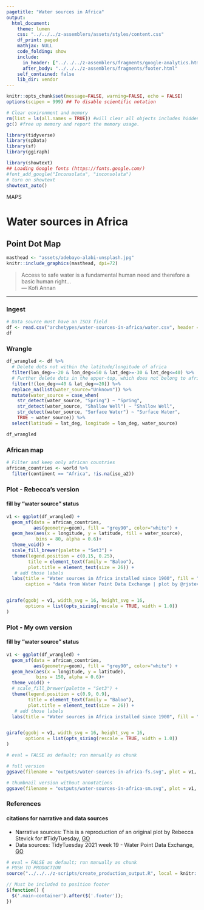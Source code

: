 ```yaml
---
pagetitle: "Water sources in Africa"
output: 
  html_document:
    theme: lumen
    css: "../../../z-assemblers/assets/styles/content.css"
    df_print: paged
    mathjax: NULL
    code_folding: show
    include:
      in_header: ["../../../z-assemblers/fragments/google-analytics.html", "../../../z-assemblers/fragments/header.html"]
      after_body: "../../../z-assemblers/fragments/footer.html"
    self_contained: false
    lib_dir: vendor
---
```


```r

knitr::opts_chunk$set(message=FALSE, warning=FALSE, echo = FALSE)
options(scipen = 999) ## To disable scientific notation

# Clear environment and memory
rm(list = ls(all.names = TRUE)) #will clear all objects includes hidden objects.
gc() #free up memory and report the memory usage.

library(tidyverse)
library(spData)
library(sf)
library(ggiraph)

library(showtext)
## Loading Google fonts (https://fonts.google.com/)
#font_add_google("Inconsolata", "inconsolata")
# turn on showtext
showtext_auto()

```

<div class="activity">
MAPS  
</div>

# Water sources in Africa
## Point Dot Map

```r

masthead <- "assets/adebayo-alabi-unsplash.jpg"
knitr::include_graphics(masthead, dpi=72)

```

> Access to safe water is a fundamental human need and therefore a basic human right...\
--- Kofi Annan\

***

### Ingest

```r

# Data source must have an ISO3 field
df <- read.csv("archetypes/water-sources-in-africa/water.csv", header = TRUE)
df

```

### Wrangle

```r

df_wrangled <- df %>%
  # Delete dots not within the latitude/longitude of africa
  filter(lon_deg>=-20 & lon_deg<=50 & lat_deg>=-30 & lat_deg<=40) %>%
  # Further delete dots in the upper-top, which does not belong to africa
  filter(!(lon_deg>=40 & lat_deg>=20)) %>%
  replace_na(list(water_source="Unknown")) %>%
  mutate(water_source = case_when(
    str_detect(water_source, "Spring") ~ "Spring",
    str_detect(water_source, "Shallow Well") ~ "Shallow Well",
    str_detect(water_source, "Surface Water") ~ "Surface Water",
    TRUE ~ water_source)) %>%
  select(latitude = lat_deg, longitude = lon_deg, water_source)

df_wrangled

```

### African map

```r

# Filter and keep only african countries
african_countries <- world %>% 
  filter(continent == "Africa", !is.na(iso_a2))


```

### Plot - Rebecca's version
#### fill by "water source" status

```r

v1 <- ggplot(df_wrangled) +
  geom_sf(data = african_countries,
          aes(geometry=geom), fill = "grey90", color="white") +
  geom_hex(aes(x = longitude, y = latitude, fill = water_source),
           bins = 80, alpha = 0.6)+
  theme_void() +
  scale_fill_brewer(palette = "Set3") +
  theme(legend.position = c(0.15, 0.25),
        title = element_text(family = "Baloo"),
        plot.title = element_text(size = 26)) +
   # add those labels
  labs(title = "Water sources in Africa installed since 1900", fill = "Water Source",
       caption = "data from Water Point Data Exchange | plot by @rjstevick for #TidyTuesday")


girafe(ggobj = v1, width_svg = 16, height_svg = 16,
       options = list(opts_sizing(rescale = TRUE, width = 1.0))
)

```


### Plot - My own version
#### fill by "water source" status

```r

v1 <- ggplot(df_wrangled) +
  geom_sf(data = african_countries,
          aes(geometry=geom), fill = "grey90", color="white") +
  geom_hex(aes(x = longitude, y = latitude),
           bins = 150, alpha = 0.6)+
  theme_void() +
  # scale_fill_brewer(palette = "Set3") +
  theme(legend.position = c(0.9, 0.9),
        title = element_text(family = "Baloo"),
        plot.title = element_text(size = 26)) +
   # add those labels
  labs(title = "Water sources in Africa installed since 1900", fill = "Water Source")


girafe(ggobj = v1, width_svg = 16, height_svg = 16,
       options = list(opts_sizing(rescale = TRUE, width = 1.0))
)

```


```r

# eval = FALSE as default; run manually as chunk

# full version
ggsave(filename = "outputs/water-sources-in-africa-fs.svg", plot = v1, width=1152/72, height=1152/72)

# thumbnail version without annotations
ggsave(filename = "outputs/water-sources-in-africa-sm.svg", plot = v1, width=16, height=16)

```


### References
#### citations for narrative and data sources

* Narrative sources: This is a reproduction of an original plot by Rebecca Stevick for #TidyTuesday, [GO](https://github.com/rjstevick){target="_blank"}
* Data sources: TidyTuesday 2021 week 19 - Water Point Data Exchange, [GO](https://github.com/rfordatascience/tidytuesday/tree/master/data/2021/2021-05-04){target="_blank"}


```r

# eval = FALSE as default; run manually as chunk
# PUSH TO PRODUCTION
source("../../../z-scripts/create_production_output.R", local = knitr::knit_global())

```


```js

// Must be included to position footer
$(function() {
  $('.main-container').after($('.footer'));
})

```

